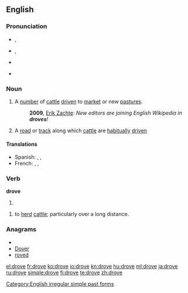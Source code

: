 ==English==

===Pronunciation===
* {{a|UK}} {{IPA|/dɹəʊv/}}, {{SAMPA|/dr\@Uv/}}
* {{a|US}} {{IPA|/dɹoʊv/}}, {{SAMPA|/dr\oUv/}}
*: {{audio|en-us-drove.ogg|Audio (US)}}
* {{rfv-pronunciation}} {{IPA|/'dɹɔʊf/}} {{SAMPA|/dr\OUf/}} <!-- Where is it used? Ferike333 -->
* {{rhymes|əʊv}}

===Noun===
{{en-noun}}

# A [[number]] of [[cattle]] [[drive]]n to [[market]] or new [[pasture]]s.
#: '''2009''', [http://infodisiac.com/blog/2009/12/new-editors-are-joining-english-wikipedia-in-droves/ Erik Zachte]: ''New editors are joining English Wikipedia in '''droves'''!''
# A [[road]] or [[track]] along which [[cattle]] are [[habitually]] [[drive]]n

====Translations====
* Spanish: {{t+|es|manada|f}}, {{t+|es|horda|f}}, {{t-|es|legión|f}}
* French: {{t+|fr|troupeau|m}}, {{t+|fr|manade|f}}, {{t+|fr|horde|f}}

===Verb===
'''drove'''
# {{simple past of|[[drive]]}}

{{en-verb|drov|ing}}
# to [[herd]] [[cattle]]; particularly over a long distance.

===Anagrams===
* {{alphagram|deorv}}
* [[Dover#English|Dover]]
* [[roved#English|roved]]


[[Category:English irregular simple past forms]]

[[el:drove]]
[[fr:drove]]
[[ko:drove]]
[[io:drove]]
[[kn:drove]]
[[hu:drove]]
[[ml:drove]]
[[ja:drove]]
[[ru:drove]]
[[simple:drove]]
[[fi:drove]]
[[te:drove]]
[[zh:drove]]